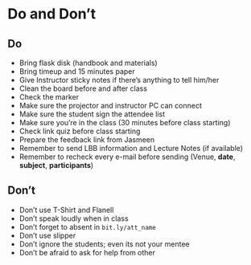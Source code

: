 # Do and Don't

## Do 

- Bring flask disk (handbook and materials)
- Bring timeup and 15 minutes paper
- Give Instructor sticky notes if there's anything to tell him/her
- Clean the board before and after class
- Check the marker
- Make sure the projector and instructor PC can connect
- Make sure the student sign the attendee list
- Make sure you're in the class (30 minutes before class starting)
- Check link quiz before class starting
- Prepare the feedback link from Jasmeen
- Remember to send LBB information and Lecture Notes (if available)
- Remember to recheck every e-mail before sending (Venue, **date**, **subject**, **participants**)


## Don't

- Don't use T-Shirt and Flanell
- Don't speak loudly when in class
- Don't forget to absent in `bit.ly/att_name`
- Don't use slipper
- Don't ignore the students; even its not your mentee
- Don't be afraid to ask for help from other
